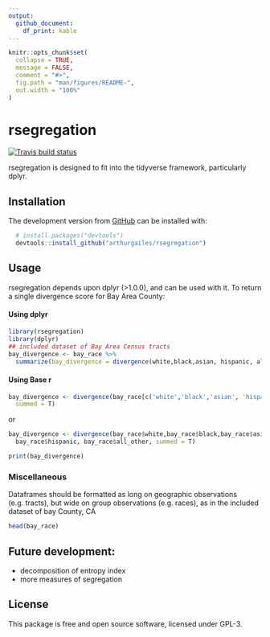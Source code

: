 ```yaml
---
output: 
  github_document:
    df_print: kable
---
```


<!-- README.md is generated from README.Rmd. Please edit that file -->

```r
knitr::opts_chunk$set(
  collapse = TRUE,
  message = FALSE,
  comment = "#>",
  fig.path = "man/figures/README-",
  out.width = "100%"
)
```

# rsegregation

<!-- badges: start -->
[![Travis build status](https://travis-ci.org/arthurgailes/rsegregation.svg?branch=master)](https://travis-ci.org/arthurgailes/rsegregation)
<!-- badges: end -->

rsegregation is designed to fit into the tidyverse framework, particularly dplyr.

## Installation
<!--
You can install the released version of rsegregation from [CRAN](https://CRAN.R-project.org) with:

``` r
install.packages("rsegregation")
```
-->
The development version from [GitHub](https://github.com/) can be installed with:

``` r
  # install.packages("devtools")
  devtools::install_github("arthurgailes/rsegregation")
```

## Usage

rsegregation depends upon dplyr (>1.0.0), and can be used with it. To return a single divergence score for Bay Area County:

#### Using dplyr
```r
library(rsegregation)
library(dplyr)
## included dataset of Bay Area Census tracts
bay_divergence <- bay_race %>% 
  summarize(bay_divergence = divergence(white,black,asian, hispanic, all_other), summed = T)
```

#### Using Base r

```r
bay_divergence <- divergence(bay_race[c('white','black','asian', 'hispanic', 'all_other')], 
  summed = T)
```

or

```r
bay_divergence <- divergence(bay_race$white,bay_race$black,bay_race$asian, 
  bay_race$hispanic, bay_race$all_other, summed = T)
```

```r
print(bay_divergence)
```


### Miscellaneous

Dataframes should be formatted as long on geographic observations (e.g. tracts), but wide on group observations (e.g. races), as in the included dataset of bay County, CA

```r
head(bay_race)
```


## Future development:
 
* decomposition of entropy index
* more measures of segregation

## License
This package is free and open source software, licensed under GPL-3. 
